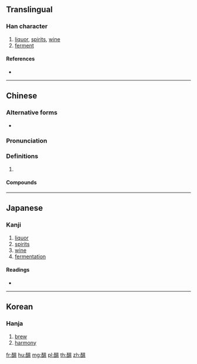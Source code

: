 {{character info/new}}
{{also|酝|醖}}
==Translingual==

===Han character===
{{Han char|rn=164|rad=酉|as=10|sn=17|four=16617|canj=MWWOT}}

# [[liquor]], [[spirits]], [[wine]]
# [[ferment]]

====References====
* {{Han ref|kx=1286.150|dkj=39974|dj=1786.160|hdz=63589.111|uh=919E|ud=37278|bh=C1DF|bd=49631}}

----

==Chinese==
{{zh-forms|s=酝}}

===Alternative forms===
* {{l|zh|醖}}

===Pronunciation===
{{zh-pron
|m=yùn
|c=wan2,wan5,wan3
|h=pfs=
|md=
|mn=
|w=
|mc=
|oc=
|cat=
}}

===Definitions===
{{zh-hanzi}}

# {{rfdef|lang=zh}}

====Compounds====
{{zh-der|醞釀}}

----

==Japanese==

===Kanji===
{{ja-kanji|grade=|rs=酉10}}

# [[liquor]]
# [[spirits]]
# [[wine]]
# [[fermentation]]

====Readings====
* {{ja-readings|on=[[うん]] (un)|kun=[[かもす]] (kamosu)|nanori=}}

----

==Korean==

===Hanja===
{{ko-hanja|hangeul=온|eumhun=|rv=on|mr=on|y=on}}

# [[brew]]
# [[harmony]]

[[fr:醞]]
[[hu:醞]]
[[mg:醞]]
[[pl:醞]]
[[th:醞]]
[[zh:醞]]